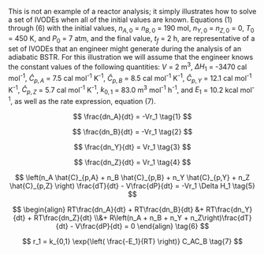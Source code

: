 This is not an example of a reactor analysis; it simply illustrates how to solve a set of IVODEs when all of the initial values are known. Equations (1) through (6) with the initial values, $n_{A,0}$ = $n_{B,0}$ = 190 mol, $n_{Y,0}$ = $n_{Z,0}$ = 0, $T_0$ = 450 K, and $P_0$ = 7 atm, and the final value, $t_f$ = 2 h, are representative of a set of IVODEs that an engineer might generate during the analysis of an adiabatic BSTR. For this illustration we will assume that the engineer knows the constant values of the following quantities: $V$ = 2 m^3^, $\Delta H_1$ = -3470 cal mol^-1^, $\hat{C}_{p,A}$ = 7.5 cal mol^-1^ K^-1^, $\hat{C}_{p,B}$ = 8.5 cal mol^-1^ K^-1^, $\hat{C}_{p,Y}$ =  12.1 cal mol^-1^ K^-1^, $\hat{C}_{p,Z}$ =  5.7 cal mol^-1^ K^-1^, $k_{0,1}$ = 83.0 m^3^ mol^-1^ h^-1^, and $E_1$ = 10.2 kcal mol^-1^, as well as the rate expression, equation (7).

$$
\frac{dn_A}{dt} = -Vr_1 \tag{1}
$$

$$
\frac{dn_B}{dt} = -Vr_1 \tag{2}
$$

$$
\frac{dn_Y}{dt} = Vr_1 \tag{3}
$$

$$
\frac{dn_Z}{dt} = Vr_1 \tag{4}
$$

$$
\left(n_A \hat{C}_{p,A} + n_B \hat{C}_{p,B} + n_Y \hat{C}_{p,Y} + n_Z \hat{C}_{p,Z} \right) \frac{dT}{dt} - V\frac{dP}{dt} = -Vr_1 \Delta H_1 \tag{5}
$$

$$
\begin{align}
RT\frac{dn_A}{dt} + RT\frac{dn_B}{dt} &+ RT\frac{dn_Y}{dt} + RT\frac{dn_Z}{dt} \\&+ R\left(n_A + n_B + n_Y + n_Z\right)\frac{dT}{dt} - V\frac{dP}{dt} = 0
\end{align} \tag{6}
$$

$$
r_1 = k_{0,1} \exp{\left( \frac{-E_1}{RT} \right)} C_AC_B \tag{7}
$$
